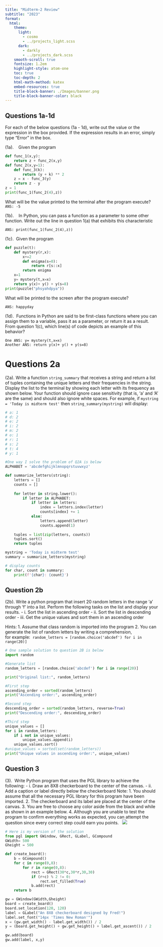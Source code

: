 ```yaml
---
title: "Midterm-2 Review"
subtitle: "2023"
format:
  html:
    theme:
      light: 
        - cosmo
        - ../projects_light.scss
      dark: 
        - darkly
        - ../projects_dark.scss
    smooth-scroll: true
    fontsize: 1.2em
    highlight-style: atom-one
    toc: true
    toc-depth: 2
    html-math-method: katex
    embed-resources: true
    title-block-banner: ./Images/banner.png
    title-block-banner-color: black
---
```

## Questions 1a-1d
For each of the below questions (1a - 1d), write out the value or the expression in the box provided. If the expression results in an error, simply type "Error" in the box.


(1a).    Given the program 
```python
def func_1(x,y):
    return z + func_2(x,y)
def func_2(x,y=1):
    def func_3(k):
        return (y + k) ** 2
    z = x - func_3(y)
    return z - y
z = 1
print(func_1(func_2(4),z))
```
What will be the value printed to the terminal after the program execute?<br>
`ANS: -5`

(1b).    In Python, you can pass a function as a parameter to some other function. Write out the line in question 1(a) that exhibits this characteristic <br>

`ANS: print(func_1(func_2(4),z))`



(1c).  Given the program 

```python
def puzzle(t):
    def mystery(r,x):
        x+=2
        def enigma(s=0):
            return r[s::x]
        return enigma
    x=1
    y= mystery(t,x=x)
    return y(x)+ y() + y(s=8)
print(puzzle("phsyahdpya"))
```
What will be printed to the screen after the program execute? 

`ANS: happyday`

(1d).  Functions in Python are said to be first-class functions where you can assign them to a variable, pass it as a parameter, or return it as a result. From question 1(c), which line(s) of code depicts an example of this behavior?

`One ANS: y= mystery(t,x=x)` <br>
`Another ANS: return y(x)+ y() + y(s=8)`

# Questions 2a
(2a). Write a function `string_summary` that receives a string and return a list of tuples containing the unique letters and their frequencies in the string. Display the list to the terminal by showing each letter with its frequency as shown below. Your function should ignore case sensitivity (that is, 'a' and 'A' are the same) and should also ignore white spaces.
For example, if `mystring = 'Today is midterm test'`
then `string_summary(mystring)` will display:
```python
# a: 1
# d: 2
# e: 2
# i: 2
# m: 2
# o: 1
# r: 1
# s: 2
# t: 4
# y: 1
```



``` python
#One way I solve the problem of Q2A is below
ALPHABET = 'abcdefghijklmnopqrstuvwxyz'

def summarize_letters(string):
    letters = []
    counts = []
    
    for letter in string.lower():
        if letter in ALPHABET:
            if letter in letters:
                index = letters.index(letter)
                counts[index] += 1
            else:
                letters.append(letter)
                counts.append(1)
           
    tuples = list(zip(letters, counts))
    tuples.sort()
    return tuples

mystring = 'Today is midterm test'
summary = summarize_letters(mystring)

# display counts
for char, count in summary:
    print(f'{char}: {count}')
```

## Question 2b
(2b). Write a python program that insert 20 random letters in the range 'a' through 'f' into a list. Perform the following tasks on the list and display your results.
- i. Sort the list in ascending order
- ii. Sort the list in descending order
- iii. Get the unique values and sort them in an ascending order

Hints: 
1. Assume that class random is imported into the program
2. You can generate the list of random letters by writing a comprehension, <br> for example: 
`random_letters = [random.choice('abcdef') for i in range(20)]`

```python
# One sample solution to question 2B is below
import random

#Generate list 
random_letters = [random.choice('abcdef') for i in range(20)]

print("Original list:", random_letters)

#First step
ascending_order = sorted(random_letters)
print("Ascending order:", ascending_order)

#Second step
descending_order = sorted(random_letters, reverse=True)
print("Descending order:", descending_order)

#Third step
unique_values = []
for i in random_letters:
    if i not in unique_values:
        unique_values.append(i)
    unique_values.sort()
#unique_values = sorted(set(random_letters))
print("Unique values in ascending order:", unique_values)

```

## Question 3
(3).  Write Python program that uses the PGL library to achieve the following:
- i. Draw an 8X8 checkerboard to the center of the canvas.
- ii. Add a caption or label directly below the checkerboard
Note:
1. You should assume that all the necessary PGL library for this program have been imported.
2. The checkerboard and its label are placed at the center of the canvas.
3. You are free to choose any color aside from the black and while as shown in an example below.
4. Although you are unable to test the program to confirm everything works as expected, you can attempt the question since every correct step could earn you points.
 
![](./image.png)

```python
# Here is my version of the solution
from pgl import GWindow, GRect, GLabel, GCompound
GWidth= 500
Gheight = 500

def create_board():
    b = GCompound()
    for c in range(0,8):
        for r in range(0,8):
            rect = GRect(30*c,30*r,30,30)
            if (r+c) % 2 != 0:
                rect.set_filled(True) 
            b.add(rect)
    return b

gw = GWindow(GWidth,Gheight)
board = create_board()
board.set_location(120, 120)
label = GLabel("An 8X8 checkerboard designed by Fred!")
label.set_font("14px 'Times New Roman'")
x = (gw.get_width() - label.get_width()) / 2
y = (board.get_height() + gw.get_height() + label.get_ascent()) / 2

gw.add(board)
gw.add(label, x,y)
```